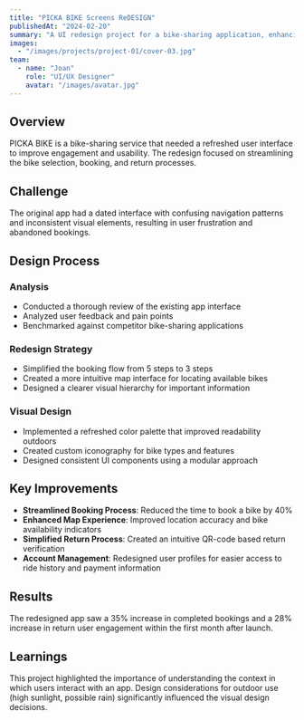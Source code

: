 ```yaml
---
title: "PICKA BIKE Screens ReDESIGN"
publishedAt: "2024-02-20"
summary: "A UI redesign project for a bike-sharing application, enhancing user experience and visual appeal."
images:
  - "/images/projects/project-01/cover-03.jpg"
team:
  - name: "Joan"
    role: "UI/UX Designer"
    avatar: "/images/avatar.jpg"
---
```


## Overview

PICKA BIKE is a bike-sharing service that needed a refreshed user interface to improve engagement and usability. The redesign focused on streamlining the bike selection, booking, and return processes.

## Challenge

The original app had a dated interface with confusing navigation patterns and inconsistent visual elements, resulting in user frustration and abandoned bookings.

## Design Process

### Analysis
- Conducted a thorough review of the existing app interface
- Analyzed user feedback and pain points
- Benchmarked against competitor bike-sharing applications

### Redesign Strategy
- Simplified the booking flow from 5 steps to 3 steps
- Created a more intuitive map interface for locating available bikes
- Designed a clearer visual hierarchy for important information

### Visual Design
- Implemented a refreshed color palette that improved readability outdoors
- Created custom iconography for bike types and features
- Designed consistent UI components using a modular approach

## Key Improvements

- **Streamlined Booking Process**: Reduced the time to book a bike by 40%
- **Enhanced Map Experience**: Improved location accuracy and bike availability indicators
- **Simplified Return Process**: Created an intuitive QR-code based return verification
- **Account Management**: Redesigned user profiles for easier access to ride history and payment information

## Results

The redesigned app saw a 35% increase in completed bookings and a 28% increase in return user engagement within the first month after launch.

## Learnings

This project highlighted the importance of understanding the context in which users interact with an app. Design considerations for outdoor use (high sunlight, possible rain) significantly influenced the visual design decisions.